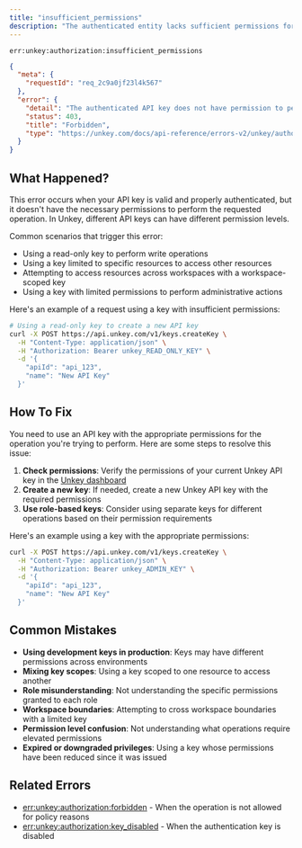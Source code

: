 ```yaml
---
title: "insufficient_permissions"
description: "The authenticated entity lacks sufficient permissions for the requested operation"
---
```


<Danger>`err:unkey:authorization:insufficient_permissions`</Danger>


```json Example
{
  "meta": {
    "requestId": "req_2c9a0jf23l4k567"
  },
  "error": {
    "detail": "The authenticated API key does not have permission to perform this operation",
    "status": 403,
    "title": "Forbidden",
    "type": "https://unkey.com/docs/api-reference/errors-v2/unkey/authorization/insufficient_permissions"
  }
}
```

## What Happened?

This error occurs when your API key is valid and properly authenticated, but it doesn't have the necessary permissions to perform the requested operation. In Unkey, different API keys can have different permission levels.

Common scenarios that trigger this error:
- Using a read-only key to perform write operations
- Using a key limited to specific resources to access other resources
- Attempting to access resources across workspaces with a workspace-scoped key
- Using a key with limited permissions to perform administrative actions

Here's an example of a request using a key with insufficient permissions:

```bash
# Using a read-only key to create a new API key
curl -X POST https://api.unkey.com/v1/keys.createKey \
  -H "Content-Type: application/json" \
  -H "Authorization: Bearer unkey_READ_ONLY_KEY" \
  -d '{
    "apiId": "api_123",
    "name": "New API Key"
  }'
```

## How To Fix

You need to use an API key with the appropriate permissions for the operation you're trying to perform. Here are some steps to resolve this issue:

1. **Check permissions**: Verify the permissions of your current Unkey API key in the [Unkey dashboard](https://app.unkey.com)
2. **Create a new key**: If needed, create a new Unkey API key with the required permissions
3. **Use role-based keys**: Consider using separate keys for different operations based on their permission requirements

Here's an example using a key with the appropriate permissions:

```bash
curl -X POST https://api.unkey.com/v1/keys.createKey \
  -H "Content-Type: application/json" \
  -H "Authorization: Bearer unkey_ADMIN_KEY" \
  -d '{
    "apiId": "api_123",
    "name": "New API Key"
  }'
```

## Common Mistakes

- **Using development keys in production**: Keys may have different permissions across environments
- **Mixing key scopes**: Using a key scoped to one resource to access another
- **Role misunderstanding**: Not understanding the specific permissions granted to each role
- **Workspace boundaries**: Attempting to cross workspace boundaries with a limited key
- **Permission level confusion**: Not understanding what operations require elevated permissions
- **Expired or downgraded privileges**: Using a key whose permissions have been reduced since it was issued

## Related Errors
- [err:unkey:authorization:forbidden](./forbidden) - When the operation is not allowed for policy reasons
- [err:unkey:authorization:key_disabled](./key_disabled) - When the authentication key is disabled

